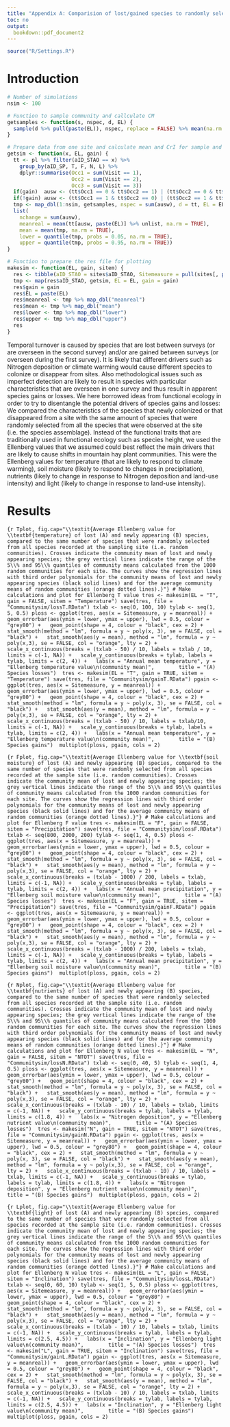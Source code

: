 ```yaml
---
title: "Appendix A: Comparision of lost/gained species to randomly selected species"
toc: no
output:
  bookdown::pdf_document2
---
```


```r
source("R/Settings.R")
```

# Introduction {-}
```r
# Number of simulations
nsim <- 100

# Function to sample community and callculate CM
getsamples <- function(s, nspec, d, EL) {
  sample(d %>% pull(paste(EL)), nspec, replace = FALSE) %>% mean(na.rm = TRUE)
}

# Prepare data from one site and calculate mean and CrI for sample and mean for real community
getsim <- function(x, EL, gain) {
  tt <- pl %>% filter(aID_STAO == x) %>% 
    group_by(aID_SP, T, F, N, L) %>% 
    dplyr::summarise(Occ1 = sum(Visit == 1),
                     Occ2 = sum(Visit == 2),
                     Occ3 = sum(Visit == 3))
  if(gain)  ausw <- (tt$Occ1 == 0 & tt$Occ2 == 1) | (tt$Occ2 == 0 & tt$Occ3 == 1)
  if(!gain) ausw <- (tt$Occ1 == 1 & tt$Occ2 == 0) | (tt$Occ2 == 1 & tt$Occ3 == 0)
  tmp <- map_dbl(1:nsim, getsamples, nspec = sum(ausw), d = tt, EL = EL)
  list(
    nchange = sum(ausw),
    meanreal = mean(tt[ausw, paste(EL)] %>% unlist, na.rm = TRUE),
    mean = mean(tmp, na.rm = TRUE),
    lower = quantile(tmp, probs = 0.05, na.rm = TRUE),
    upper = quantile(tmp, probs = 0.95, na.rm = TRUE))
}

# Function to prepare the res file for plotting
makesim <- function(EL, gain, sitem) {
  res <- tibble(aID_STAO = sites$aID_STAO, Sitemeasure = pull(sites[, paste(sitem)]))
  tmp <- map(res$aID_STAO, getsim, EL = EL, gain = gain)
  res$gain = gain
  res$EL = paste(EL)
  res$meanreal <- tmp %>% map_dbl("meanreal")
  res$mean <- tmp %>% map_dbl("mean")
  res$lower <- tmp %>% map_dbl("lower")
  res$upper <- tmp %>% map_dbl("upper")
  res
}
```
Temporal turnover is caused by species that are lost between surveys (or are overseen in the second survey) and/or are gained between surveys (or overseen during the first survey). It is likely that different drivers such as Nitrogen deposition or climate warming would cause different species to colonize or disappear from sites. Also methodological issues such as imperfect detection are likely to result in species with particular characteristics that are overseen in one survey and thus result in apparent species gains or losses. We here borrowed ideas from functional ecology in order to try to disentangle the potential drivers of species gains and losses: We compared the characteristics of the species that newly colonized or that disappeared from a site with the same amount of species that were randomly selected from all the species that were observed at the site (i.e. the species assemblage). Instead of the functional traits that are traditionally used in functional ecology such as species height, we used the Ellenberg values that we assumed could best reflect the main drivers that are likely to cause shifts in mountain hay plant communities. This were the Ellenberg values for temperature (that are likely to respond to climate warming), soil moisture (likely to respond to changes in precipitation), nutrients (likely to change in response to Nitrogen deposition and land-use intensity) and light (likely to change in response to land-use intensity).  

# Results {-}

```{r Tplot, fig.cap="\\textit{Average Ellenberg value for \\textbf{temperature} of lost (A) and newly appearing (B) species, compared to the same number of species that were randomly selected from all species recorded at the sampling site (i.e. random communities). Crosses indicate the community mean of lost and newly appearing species; the grey vertical lines indicate the range of the 5\\% and 95\\% quantiles of community means calculated from the 1000 random communities for each site. The curves show the regression lines with third order polynomials for the community means of lost and newly appearing species (black solid lines) and for the average community means of random communities (orange dotted lines).}"}
# Make calculations and plot for Ellenberg T value
tres <- makesim(EL = "T", gain = FALSE, sitem = "Temperature")
save(tres, file = "Communitysim/lossT.RData")
txlab <- seq(0, 100, 10)
tylab <- seq(1, 5, 0.5)
ploss <- ggplot(tres, aes(x = Sitemeasure, y = meanreal)) +
  geom_errorbar(aes(ymin = lower, ymax = upper), lwd = 0.5, colour = "grey80") +
  geom_point(shape = 4, colour = "black", cex = 2) +
  stat_smooth(method = "lm", formula = y ~ poly(x, 3), se = FALSE, col = "black") +
  stat_smooth(aes(y = mean), method = "lm", formula = y ~ poly(x,3), se = FALSE, col = "orange", lty = 2) +
  scale_x_continuous(breaks = (txlab - 50) / 10, labels = txlab / 10, limits = c(-1, NA)) +
  scale_y_continuous(breaks = tylab, labels = tylab, limits = c(2, 4)) +
  labs(x = "Annual mean temperature", y = "Ellenberg temperature value\n(community mean)",
       title = "(A) Species losses") 
tres <- makesim(EL = "T", gain = TRUE, sitem = "Temperature")
save(tres, file = "Communitysim/gainT.RData")
pgain <- ggplot(tres, aes(x = Sitemeasure, y = meanreal)) +
  geom_errorbar(aes(ymin = lower, ymax = upper), lwd = 0.5, colour = "grey80") +
  geom_point(shape = 4, colour = "black", cex = 2) +
  stat_smooth(method = "lm", formula = y ~ poly(x, 3), se = FALSE, col = "black") +
  stat_smooth(aes(y = mean), method = "lm", formula = y ~ poly(x,3), se = FALSE, col = "orange", lty = 2) +
  scale_x_continuous(breaks = (txlab - 50) / 10, labels = txlab/10, limits = c(-1, NA)) +
  scale_y_continuous(breaks = tylab, labels = tylab, limits = c(2, 4)) +
  labs(x = "Annual mean temperature", y = "Ellenberg temperature value\n(community mean)",
       title = "(B) Species gains") 
multiplot(ploss, pgain, cols = 2)
```

```{r Fplot, fig.cap="\\textit{Average Ellenberg value for \\textbf{soil moisture} of lost (A) and newly appearing (B) species, compared to the same number of species that were randomly selected from all species recorded at the sample site (i.e. random communities). Crosses indicate the community mean of lost and newly appearing species; the grey vertical lines indicate the range of the 5\\% and 95\\% quantiles of community means calculated from the 1000 random communities for each site. The curves show the regression lines with third order polynomials for the community means of lost and newly appearing species (black solid lines) and for the average community means of random communities (orange dotted lines).}"}
# Make calculations and plot for Ellenberg F value
tres <- makesim(EL = "F", gain = FALSE, sitem = "Precipitation")
save(tres, file = "Communitysim/lossF.RData")
txlab <- seq(800, 2000, 200)
tylab <- seq(1, 4, 0.5)
ploss <- ggplot(tres, aes(x = Sitemeasure, y = meanreal)) +
  geom_errorbar(aes(ymin = lower, ymax = upper), lwd = 0.5, colour = "grey80") +
  geom_point(shape = 4, colour = "black", cex = 2) +
  stat_smooth(method = "lm", formula = y ~ poly(x, 3), se = FALSE, col = "black") +
  stat_smooth(aes(y = mean), method = "lm", formula = y ~ poly(x,3), se = FALSE, col = "orange", lty = 2) +
  scale_x_continuous(breaks = (txlab - 1000) / 200, labels = txlab, limits = c(-1, NA)) +
  scale_y_continuous(breaks = tylab, labels = tylab, limits = c(2, 4)) +
  labs(x = "Annual mean precipitation", y = "Ellenberg soil moisture value\n(community mean)",
       title = "(A) Species losses") 
tres <- makesim(EL = "F", gain = TRUE, sitem = "Precipitation")
save(tres, file = "Communitysim/gainF.RData")
pgain <- ggplot(tres, aes(x = Sitemeasure, y = meanreal)) +
  geom_errorbar(aes(ymin = lower, ymax = upper), lwd = 0.5, colour = "grey80") +
  geom_point(shape = 4, colour = "black", cex = 2) +
  stat_smooth(method = "lm", formula = y ~ poly(x, 3), se = FALSE, col = "black") +
  stat_smooth(aes(y = mean), method = "lm", formula = y ~ poly(x,3), se = FALSE, col = "orange", lty = 2) +
  scale_x_continuous(breaks = (txlab - 1000) / 200, labels = txlab, limits = c(-1, NA)) +
  scale_y_continuous(breaks = tylab, labels = tylab, limits = c(2, 4)) +
  labs(x = "Annual mean precipitation", y = "Ellenberg soil moisture value\n(community mean)",
       title = "(B) Species gains") 
multiplot(ploss, pgain, cols = 2)
```

```{r Nplot, fig.cap="\\textit{Average Ellenberg value for \\textbf{nutrients} of lost (A) and newly appearing (B) species, compared to the same number of species that were randomly selected from all species recorded at the sample site (i.e. random communities). Crosses indicate the community mean of lost and newly appearing species; the grey vertical lines indicate the range of the 5\\% and 95\\% quantiles of community means calculated from the 1000 random communities for each site. The curves show the regression lines with third order polynomials for the community means of lost and newly appearing species (black solid lines) and for the average community means of random communities (orange dotted lines).}"}
# Make calculations and plot for Ellenberg N value
tres <- makesim(EL = "N", gain = FALSE, sitem = "NTOT")
save(tres, file = "Communitysim/lossN.RData")
txlab <- seq(0, 40, 5)
tylab <- seq(1, 4, 0.5)
ploss <- ggplot(tres, aes(x = Sitemeasure, y = meanreal)) +
  geom_errorbar(aes(ymin = lower, ymax = upper), lwd = 0.5, colour = "grey80") +
  geom_point(shape = 4, colour = "black", cex = 2) +
  stat_smooth(method = "lm", formula = y ~ poly(x, 3), se = FALSE, col = "black") +
  stat_smooth(aes(y = mean), method = "lm", formula = y ~ poly(x,3), se = FALSE, col = "orange", lty = 2) +
  scale_x_continuous(breaks = (txlab - 10) / 10, labels = txlab, limits = c(-1, NA)) +
  scale_y_continuous(breaks = tylab, labels = tylab, limits = c(1.8, 4)) +
  labs(x = "Nitrogen deposition", y = "Ellenberg nutrient value\n(community mean)",
       title = "(A) Species losses") 
tres <- makesim("N", gain = TRUE, sitem = "NTOT")
save(tres, file = "Communitysim/gainN.RData")
pgain <- ggplot(tres, aes(x = Sitemeasure, y = meanreal)) +
  geom_errorbar(aes(ymin = lower, ymax = upper), lwd = 0.5, colour = "grey80") +
  geom_point(shape = 4, colour = "black", cex = 2) +
  stat_smooth(method = "lm", formula = y ~ poly(x, 3), se = FALSE, col = "black") +
  stat_smooth(aes(y = mean), method = "lm", formula = y ~ poly(x,3), se = FALSE, col = "orange", lty = 2) +
  scale_x_continuous(breaks = (txlab - 10) / 10, labels = txlab, limits = c(-1, NA)) +
  scale_y_continuous(breaks = tylab, labels = tylab, limits = c(1.8, 4)) +
  labs(x = "Nitrogen deposition", y = "Ellenberg nutrient value\n(community mean)",
       title = "(B) Species gains") 
multiplot(ploss, pgain, cols = 2)
```

```{r Lplot, fig.cap="\\textit{Average Ellenberg value for \\textbf{light} of lost (A) and newly appearing (B) species, compared to the same number of species that were randomly selected from all species recorded at the sample site (i.e. random communities). Crosses indicate the community mean of lost and newly appearing species; the grey vertical lines indicate the range of the 5\\% and 95\\% quantiles of community means calculated from the 1000 random communities for each site. The curves show the regression lines with third order polynomials for the community means of lost and newly appearing species (black solid lines) and for the average community means of random communities (orange dotted lines).}"}
# Make calculations and plot for Ellenberg N value
tres <- makesim(EL = "L", gain = FALSE, sitem = "Inclination")
save(tres, file = "Communitysim/lossL.RData")
txlab <- seq(0, 60, 10)
tylab <- seq(1, 5, 0.5)
ploss <- ggplot(tres, aes(x = Sitemeasure, y = meanreal)) +
  geom_errorbar(aes(ymin = lower, ymax = upper), lwd = 0.5, colour = "grey80") +
  geom_point(shape = 4, colour = "black", cex = 2) +
  stat_smooth(method = "lm", formula = y ~ poly(x, 3), se = FALSE, col = "black") +
  stat_smooth(aes(y = mean), method = "lm", formula = y ~ poly(x,3), se = FALSE, col = "orange", lty = 2) +
  scale_x_continuous(breaks = (txlab - 10) / 10, labels = txlab, limits = c(-1, NA)) +
  scale_y_continuous(breaks = tylab, labels = tylab, limits = c(2.5, 4.5)) +
  labs(x = "Inclination", y = "Ellenberg light value\n(community mean)",
       title = "(A) Species losses") 
tres <- makesim("L", gain = TRUE, sitem = "Inclination")
save(tres, file = "Communitysim/gainL.RData")
pgain <- ggplot(tres, aes(x = Sitemeasure, y = meanreal)) +
  geom_errorbar(aes(ymin = lower, ymax = upper), lwd = 0.5, colour = "grey80") +
  geom_point(shape = 4, colour = "black", cex = 2) +
  stat_smooth(method = "lm", formula = y ~ poly(x, 3), se = FALSE, col = "black") +
  stat_smooth(aes(y = mean), method = "lm", formula = y ~ poly(x,3), se = FALSE, col = "orange", lty = 2) +
  scale_x_continuous(breaks = (txlab - 10) / 10, labels = txlab, limits = c(-1, NA)) +
  scale_y_continuous(breaks = tylab, labels = tylab, limits = c(2.5, 4.5)) +
  labs(x = "Inclination", y = "Ellenberg light value\n(community mean)",
       title = "(B) Species gains") 
multiplot(ploss, pgain, cols = 2)
```

